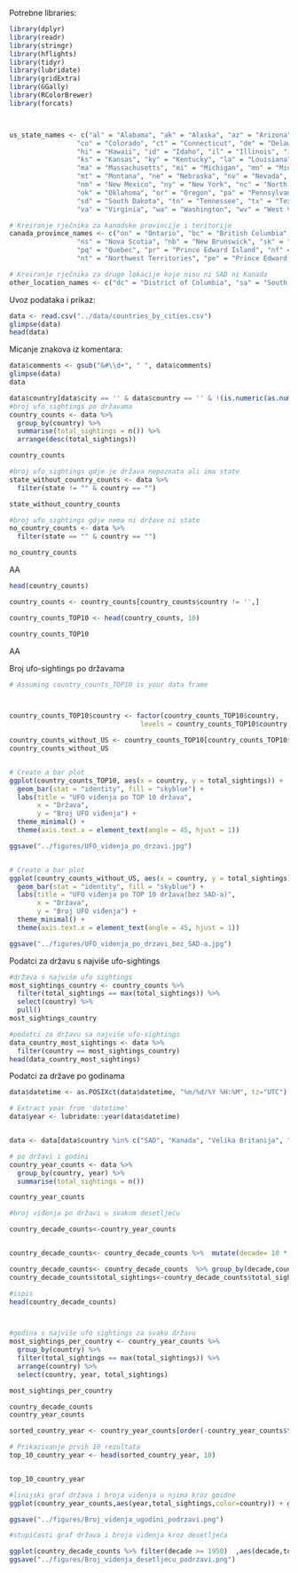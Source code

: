 
Potrebne libraries:
```r
library(dplyr)
library(readr)
library(stringr)
library(hflights)
library(tidyr)
library(lubridate)
library(gridExtra)
library(GGally)
library(RColorBrewer)
library(forcats)



us_state_names <- c("al" = "Alabama", "ak" = "Alaska", "az" = "Arizona", "ar" = "Arkansas", "ca" = "California",
                 "co" = "Colorado", "ct" = "Connecticut", "de" = "Delaware", "fl" = "Florida", "ga" = "Georgia",
                 "hi" = "Hawaii", "id" = "Idaho", "il" = "Illinois", "in" = "Indiana", "ia" = "Iowa",
                 "ks" = "Kansas", "ky" = "Kentucky", "la" = "Louisiana", "me" = "Maine", "md" = "Maryland",
                 "ma" = "Massachusetts", "mi" = "Michigan", "mn" = "Minnesota", "ms" = "Mississippi", "mo" = "Missouri",
                 "mt" = "Montana", "ne" = "Nebraska", "nv" = "Nevada", "nh" = "New Hampshire", "nj" = "New Jersey",
                 "nm" = "New Mexico", "ny" = "New York", "nc" = "North Carolina", "nd" = "North Dakota", "oh" = "Ohio",
                 "ok" = "Oklahoma", "or" = "Oregon", "pa" = "Pennsylvania", "ri" = "Rhode Island", "sc" = "South Carolina",
                 "sd" = "South Dakota", "tn" = "Tennessee", "tx" = "Texas", "ut" = "Utah", "vt" = "Vermont",
                 "va" = "Virginia", "wa" = "Washington", "wv" = "West Virginia", "wi" = "Wisconsin", "wy" = "Wyoming")

# Kreiranje rječnika za kanadske provincije i teritorije
canada_province_names <- c("on" = "Ontario", "bc" = "British Columbia", "ab" = "Alberta", "qc" = "Quebec", "mb" = "Manitoba",
                 "ns" = "Nova Scotia", "nb" = "New Brunswick", "sk" = "Saskatchewan",
                 "pq" = "Quebec", "pr" = "Prince Edward Island", "nf" = "Newfoundland",
                 "nt" = "Northwest Territories", "pe" = "Prince Edward Island", "yt" = "Yukon", "yk" = "Yukon")

# Kreiranje rječnika za druge lokacije koje nisu ni SAD ni Kanada
other_location_names <- c("dc" = "District of Columbia", "sa" = "South Australia", "vi" = "Virgin Islands")


```


Uvoz podataka i prikaz:
```r
data <- read.csv("../data/countries_by_cities.csv")
glimpse(data)
head(data)
```


Micanje znakova iz komentara:
```r
data$comments <- gsub("&#\\d+", " ", data$comments)
glimpse(data)
data

```




```r

data$country[data$city == '' & data$country == '' & !(is.numeric(as.numeric(data$latitude)) & is.numeric(as.numeric(data$longitude)))] <- "Nepoznato"
#broj ufo_sightings po državama
country_counts <- data %>%
  group_by(country) %>%
  summarise(total_sightings = n()) %>%
  arrange(desc(total_sightings))

country_counts 

#broj ufo_sightings gdje je država nepoznata ali ima state
state_without_country_counts <- data %>%
  filter(state != "" & country == "")

state_without_country_counts

#broj ufo_sightings gdje nema ni države ni state
no_country_counts <- data %>%
  filter(state == "" & country == "")

no_country_counts
```




AA
```r
head(country_counts)

country_counts <- country_counts[country_counts$country != '',]

country_counts_TOP10 <- head(country_counts, 10)

country_counts_TOP10
```

AA




Broj ufo-sightings po državama
```r
# Assuming country_counts_TOP10 is your data frame



country_counts_TOP10$country <- factor(country_counts_TOP10$country, 
                                 levels = country_counts_TOP10$country[order(country_counts_TOP10$total_sightings, decreasing = TRUE)])

country_counts_without_US <- country_counts_TOP10[country_counts_TOP10$country != 'SAD',]
country_counts_without_US


# Create a bar plot
ggplot(country_counts_TOP10, aes(x = country, y = total_sightings)) +
  geom_bar(stat = "identity", fill = "skyblue") +
  labs(title = "UFO viđenja po TOP 10 država",
       x = "Država",
       y = "Broj UFO viđenja") +
  theme_minimal() +
  theme(axis.text.x = element_text(angle = 45, hjust = 1))

ggsave("../figures/UFO_videnja_po_drzavi.jpg")


# Create a bar plot
ggplot(country_counts_without_US, aes(x = country, y = total_sightings)) +
  geom_bar(stat = "identity", fill = "skyblue") +
  labs(title = "UFO viđenja po TOP 10 država(bez SAD-a)",
       x = "Država",
       y = "Broj UFO viđenja") +
  theme_minimal() +
  theme(axis.text.x = element_text(angle = 45, hjust = 1))

ggsave("../figures/UFO_videnja_po_drzavi_bez_SAD-a.jpg")

```


Podatci za državu s najviše ufo-sightings

```r
#država s najviše ufo sightings
most_sightings_country <- country_counts %>%
  filter(total_sightings == max(total_sightings)) %>%
  select(country) %>%
  pull()
most_sightings_country

#podatci za državu sa najviše ufo-sightings
data_country_most_sightings <- data %>%
  filter(country == most_sightings_country)
head(data_country_most_sightings)
```


Podatci za države po godinama

```r

data$datetime <- as.POSIXct(data$datetime, "%m/%d/%Y %H:%M", tz="UTC")

# Extract year from 'datetime'
data$year <- lubridate::year(data$datetime)


data <- data[data$country %in% c("SAD", "Kanada", "Velika Britanija", "Indija", "Australija", "Meksiko", "JAR", "Novi Zeland", "Irska", "Njemačka"),]

# po državi i godini
country_year_counts <- data %>%
  group_by(country, year) %>%
  summarise(total_sightings = n())

country_year_counts

#broj viđenja po državi u svakom desetljeću

country_decade_counts<-country_year_counts


country_decade_counts<- country_decade_counts %>%  mutate(decade= 10 * (year %/% 10))

country_decade_counts<- country_decade_counts  %>% group_by(decade,country ) %>%summarize(total_sightings = sum(total_sightings)) %>% ungroup() 
country_decade_counts$total_sightings<-country_decade_counts$total_sightings 

#ispis
head(country_decade_counts)



#godina s najviše ufo sightings za svaku državu
most_sightings_per_country <- country_year_counts %>%
  group_by(country) %>%
  filter(total_sightings == max(total_sightings)) %>%
  arrange(country) %>%
  select(country, year, total_sightings)

most_sightings_per_country

```

```r
country_decade_counts
country_year_counts

sorted_country_year <- country_year_counts[order(-country_year_counts$total_sightings), ]

# Prikazivanje prvih 10 rezultata
top_10_country_year <- head(sorted_country_year, 10)


top_10_country_year
```



```r
#linijski graf država i broja viđenja u njima kroz goidne
ggplot(country_year_counts,aes(year,total_sightings,color=country)) + geom_line(size = 1) + scale_y_sqrt() + labs(x="Godina",y="Ukupan broj viđenja",color="Država",title = "Broj viđenja u godini po državama")

ggsave("../figures/Broj_videnja_ugodini_podrzavi.png")

#stupičasti graf država i broja viđenja kroz desetljeća

ggplot(country_decade_counts %>% filter(decade >= 1950)  ,aes(decade,total_sightings,fill=country)) + geom_col(position = "dodge") +scale_y_sqrt() + labs(x="Godina",y="Ukupan broj viđenja",fill="Država",title = "Broj viđenja u desetljeću po državama")
ggsave("../figures/Broj_videnja_desetljecu_podrzavi.png")
```




